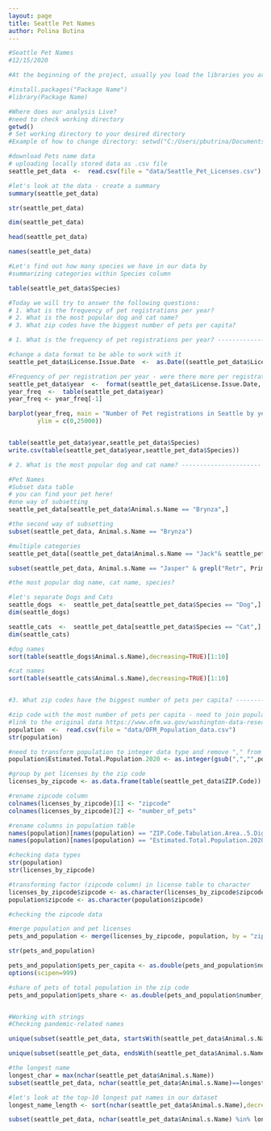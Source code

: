 ```yaml
---
layout: page
title: Seattle Pet Names
author: Polina Butina
---
```


```r
#Seattle Pet Names
#12/15/2020

#At the beginning of the project, usually you load the libraries you are planning to use

#install.packages("Package Name")
#library(Package Name)

#Where does our analysis Live?
#need to check working directory
getwd()
# Set working directory to your desired directory
#Example of how to change directory: setwd("C:/Users/pbutrina/Documents/")

#download Pets name data
# uploading locally stored data as .csv file
seattle_pet_data  <-  read.csv(file = "data/Seattle_Pet_Licenses.csv")

#let's look at the data - create a summary
summary(seattle_pet_data)

str(seattle_pet_data)

dim(seattle_pet_data)

head(seattle_pet_data)

names(seattle_pet_data)

#Let's find out how many species we have in our data by
#summarizing categories within Species column

table(seattle_pet_data$Species)

#Today we will try to answer the following questions:
# 1. What is the frequency of pet registrations per year?
# 2. What is the most popular dog and cat name?
# 3. What zip codes have the biggest number of pets per capita?

# 1. What is the frequency of pet registrations per year? ----------------------

#change a data format to be able to work with it
seattle_pet_data$License.Issue.Date  <-  as.Date((seattle_pet_data$License.Issue.Date),format= '%B %d %Y')

#Frequency of per registration per year - were there more per registration in 2020 comparing with other years? Can do a freq graph
seattle_pet_data$year  <-  format(seattle_pet_data$License.Issue.Date, "%Y")
year_freq  <-  table(seattle_pet_data$year)
year_freq <- year_freq[-1]

barplot(year_freq, main = "Number of Pet registrations in Seattle by year", xlab = "Year", ylab = "Number of Registrations",
        ylim = c(0,25000))


table(seattle_pet_data$year,seattle_pet_data$Species)
write.csv(table(seattle_pet_data$year,seattle_pet_data$Species))

# 2. What is the most popular dog and cat name? ----------------------

#Pet Names
#Subset data table
# you can find your pet here!
#one way of subsetting
seattle_pet_data[seattle_pet_data$Animal.s.Name == "Brynza",] 

#the second way of subsetting
subset(seattle_pet_data, Animal.s.Name == "Brynza")

#multiple categories
seattle_pet_data[(seattle_pet_data$Animal.s.Name == "Jack"& seattle_pet_data$ZIP.Code == "98109"),] 

subset(seattle_pet_data, Animal.s.Name == "Jasper" & grepl("Retr", Primary.Breed) & ZIP.Code == "98105")

#the most popular dog name, cat name, species?

#let's separate Dogs and Cats
seattle_dogs  <-  seattle_pet_data[seattle_pet_data$Species == "Dog",] 
dim(seattle_dogs)

seattle_cats  <-  seattle_pet_data[seattle_pet_data$Species == "Cat",]
dim(seattle_cats)

#dog names
sort(table(seattle_dogs$Animal.s.Name),decreasing=TRUE)[1:10]

#cat names
sort(table(seattle_cats$Animal.s.Name),decreasing=TRUE)[1:10]


#3. What zip codes have the biggest number of pets per capita? -----------------

#zip code with the most number of pets per capita - need to join population in each zipcode with pet names table
#link to the original data https://www.ofm.wa.gov/washington-data-research/population-demographics/population-estimates/small-area-estimates-program
population  <-  read.csv(file = "data/OFM_Population_data.csv")
str(population)

#need to transform population to integer data type and remove "," from the population numbers
population$Estimated.Total.Population.2020 <- as.integer(gsub(",","",population$Estimated.Total.Population.2020))

#group by pet licenses by the zip code
licenses_by_zipcode <- as.data.frame(table(seattle_pet_data$ZIP.Code))

#rename zipcode column
colnames(licenses_by_zipcode)[1] <- "zipcode"
colnames(licenses_by_zipcode)[2] <- "number_of_pets"

#rename columns in population table
names(population)[names(population) == "ZIP.Code.Tabulation.Area..5.Digit."] <- "zipcode"
names(population)[names(population) == "Estimated.Total.Population.2020"] <- "population"

#checking data types
str(population)
str(licenses_by_zipcode)

#transforming factor (zipcode column) in license table to character
licenses_by_zipcode$zipcode <- as.character(licenses_by_zipcode$zipcode)
population$zipcode <- as.character(population$zipcode)

#checking the zipcode data

#merge population and pet licenses
pets_and_population <- merge(licenses_by_zipcode, population, by = "zipcode")

str(pets_and_population)

pets_and_population$pets_per_capita <- as.double(pets_and_population$number_of_pets/pets_and_population$population) 
options(scipen=999)

#share of pets of total population in the zip code
pets_and_population$pets_share <- as.double(pets_and_population$number_of_pets/pets_and_population$population)*100 


#Working with strings
#Checking pandemic-related names

unique(subset(seattle_pet_data, startsWith(seattle_pet_data$Animal.s.Name, "Cov"))$Animal.s.Name)

unique(subset(seattle_pet_data, endsWith(seattle_pet_data$Animal.s.Name, "rona"))$Animal.s.Name)

#the longest name
longest_char = max(nchar(seattle_pet_data$Animal.s.Name))
subset(seattle_pet_data, nchar(seattle_pet_data$Animal.s.Name)==longest_char)$Animal.s.Name

#let's look at the top-10 longest pat names in our dataset
longest_name_length <- sort(nchar(seattle_pet_data$Animal.s.Name),decreasing=TRUE)[1:10]

subset(seattle_pet_data, nchar(seattle_pet_data$Animal.s.Name) %in% longest_name_length)$Animal.s.Name
```

<br>
<br>
<br>
